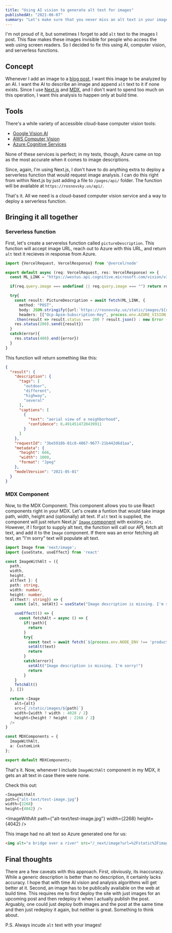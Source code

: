 ```yaml
---
title: "Using AI vision to generate alt text for images"
publishedAt: "2021-06-07"
summary: "Let's make sure that you never miss an alt text in your image tags using Azure Computer Vision."
---
```


I'm not proud of it, but sometimes I forget to add `alt` text to the images I post. This flaw makes these images invisible for people who access the web using screen readers. So I decided to fix this using AI, computer vision, and serverless functions.

## Concept

Whenever I add an image to a [blog post](/blog), I want this image to be analyzed by an AI. I want the AI to describe an image and append `alt` text to it if none exists. Since I use [Next.js](https://nextjs.org) and [MDX](https://mdxjs.com), and I don't want to spend too much on this operation, I want this analysis to happen only at build time. 

## Tools

There's a while variety of accessible cloud-base computer vision tools:
  - [Google Vision AI](https://cloud.google.com/vision/)
  - [AWS Computer Vision](https://aws.amazon.com/computer-vision/)
  - [Azure Cognitive Services](https://azure.microsoft.com/en-us/services/cognitive-services/computer-vision/)

None of these services is perfect; in my tests, though, Azure came on top as the most accurate when it comes to image descriptions.

Since, again, I'm using Next.js, I don't have to do anything extra to deploy a serverless function that would request image analysis. I can do this right from within Next.js by just adding a file to `/pages/api/` folder. The function will be available at `https://rosnovsky.us/api/`.

That's it. All we need is a cloud-based computer vision service and a way to deploy a serverless function.

## Bringing it all together

### Serverless function

First, let's create a serverelss function called `pictureDescription`. This function will accept image URL, reach out to Azure with this URL, and return `alt` text it recieves in response from Azure.

```typescript
import {VercelRequest, VercelResponse} from '@vercel/node'

export default async (req: VercelRequest, res: VercelResponse) => {
  const ML_LINK = "https://westus.api.cognitive.microsoft.com/vision/v3.2/describe?maxCandidates=1&language=en&model-version=latest"

  if(req.query.image === undefined || req.query.image === "") return res.status(400).send({error: 400, message: `Image path not provided`, hint: `You need to provide a publically accessible image URL. Images could be JPG, PNG, GIF, or BMP (don't even ask). The function expects something like 'weekly-update-4/home.jpg' and prepends it with your site URL and path to the image folder, https://rosnovsky.us/static/images/ in my case. Resulting URL looks like this: https://rosnovsky.us/static/images/weekly-update-4/home.jpg.`})

  try{
    const result: PictureDescription = await fetch(ML_LINK, {
      method: "POST", 
      body: JSON.stringify({url:`https://rosnovsky.us/static/images/${req.query.image}`}), 
      headers: [["Ocp-Apim-Subscription-Key", process.env.AZURE_VISION_KEY],['Content-Type', 'application/json']]})
    .then(result => result.status === 200 ? result.json() : new Error (result.status.toString()))
    res.status(200).send({result})
  }
  catch(error){
    res.status(400).end({error})
  }
}

```

This function will return something like this:

```json
{
  "result": {
    "description": {
      "tags": [
        "outdoor",
        "different",
        "highway",
        "several"
      ],
      "captions": [
        {
          "text": "aerial view of a neighborhood",
          "confidence": 0.4914514720439911
        }
      ]
    },
    "requestId": "3be5918b-01c8-4067-9677-21b442d6d1aa",
    "metadata": {
      "height": 666,
      "width": 1000,
      "format": "Jpeg"
    },
    "modelVersion": "2021-05-01"
  }
}
```

### MDX Component

Now, to the MDX Component. This component allows you to use React components right in your MDX. Let's create a funtion that would take image path, width, height and (optionally) alt text. If `alt` text is supplied, the component will just return Next.js' [`Image` component](https://nextjs.org/docs/api-reference/next/image) with existing `alt`. However, if I forgot to supply alt text, the function will call our API, fetch alt text, and add it to the `Image` component. If there was an error fetching alt text, an "I'm sorry" text will populate alt text. 

```typescript
import Image from 'next/image';
import {useState, useEffect} from 'react'

const ImageWithAlt = ({ 
  path, 
  width, 
  height, 
  altText }: { 
  path: string, 
  width: number, 
  height: number, 
  altText?: string}) => {
    const [alt, setAlt] = useState("Image description is missing. I'm sorry!")

    useEffect(() => {
      const fetchAlt = async () => {
        if(!path){
          return
        }
        try{
          const text = await fetch(`${process.env.NODE_ENV !== 'production' ? "http://localhost:3000/api/pictureDescription?image=" + path : "https://rosnovsky.us/api/pictureDescription?image=" + path}`).then(result => result.json()).then((final: {result: PictureDescription}) => (final.result.description.captions[0].text))
          setAlt(text)
          return
        }
        catch(error){
          setAlt("Image description is missing. I'm sorry!")
          return
        }
    }
    fetchAlt()
  }, [])

  return <Image
    alt={alt}
    src={`/static/images/${path}`}
    width={width ? width : 4028 / 2}
    height={height ? height : 2268 / 2}
  />
}

const MDXComponents = {
  ImageWithAlt,
  a: CustomLink
};

export default MDXComponents;
```

That's it. Now, whenever I include `ImageWithAlt` component in my MDX, it gets an alt text in case there were none.

Check this out: 

```javascript
<ImageWithAlt
path={"alt-text/test-image.jpg"}
width={2268}
height={4042} />
```

<ImageWithAlt
path={"alt-text/test-image.jpg"}
width={2268}
height={4042} />

This image had no alt text so Azure generated one for us:

```html
<img alt="a bridge over a river" src="/_next/image?url=%2Fstatic%2Fimages%2Falt-text%2Ftest-image.jpg&amp;w=3840&amp;q=75" decoding="async" style="position:absolute;top:0;left:0;bottom:0;right:0;box-sizing:border-box;padding:0;border:none;margin:auto;display:block;width:0;height:0;min-width:100%;max-width:100%;min-height:100%;max-height:100%" srcset="/_next/image?url=%2Fstatic%2Fimages%2Falt-text%2Ftest-image.jpg&amp;w=3840&amp;q=75 1x">
```

## Final thoughts

There are a few caveats with this approach. First, obviously, its inaccuracy. While a generic description is better than no description, it certainly lacks accuracy. I hope that with time AI vision and analysis algorithms will get better at it. Second, an image has to be publically available on the web at build time. This requires me to first deploy the site with just images for an upcoming post and then redeploy it when I actually publish the post. Arguably, one could just deploy both images and the post at the same time and then just redeploy it again, but neither is great. Something to think about.

P.S. Always incude `alt` text with your images!
